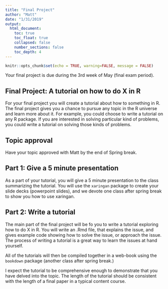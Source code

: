 ```yaml
---
title: "Final Project"
author: "Matt"
date: "1/31/2019"
output: 
  html_document:
    toc: true
    toc_float: true
    collapsed: false
    number_sections: false
    toc_depth: 4
---
```


```r
knitr::opts_chunk$set(echo = TRUE, warning=FALSE, message = FALSE)
```

Your final project is due during the 3rd week of May (final exam period).

## Final Project: A tutorial on how to do X in R

For your final project you will create a tutorial about how to something in R. The final project gives you a chance to pursue any topic in the R universe and learn more about it. For example, you could choose to write a tutorial on any R package. If you are interested in solving particular kind of problems, you could write a tutorial on solving those kinds of problems. 

## Topic approval

Have your topic approved with Matt by the end of Spring break.

## Part 1: Give a 5 minute presentation

As a part of your tutorial, you will give a 5 minute presentation to the class summarizing the tutorial. You will use the `xaringan` package to create your slide decks (powerpoint slides), and we devote one class after spring break to show you how to use xaringan.

## Part 2: Write a tutorial

The main part of the final project will be fo you to write a tutorial exploring how to do X in R. You will write an .Rmd file, that explains the issue, and gives example code showing how to solve the issue, or approach the issue. The process of writing a tutorial is a great way to learn the issues at hand yourself. 

All of the tutorials will then be compiled together in a web-book using the `bookdown` package (another class after spring break.)

I expect the tutorial to be comprehensive enough to demonstrate that you have delved into the topic. The length of the tutorial should be consistent with the length of a final paper in a typical content course. 



